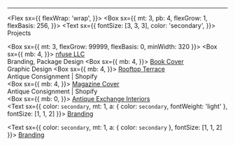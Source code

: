 
<!-- figure out how to import item tags -->

-------

<Flex
  sx={{
    flexWrap: 'wrap',
  }}>
  <Box
    sx={{
      mt: 3,
      pb: 4,
      flexGrow: 1,
      flexBasis: 256,
    }}>
    <Text
        sx={{
          fontSize: [3, 3, 3],
          color: 'secondary',
        }}>
        Projects
    </Text>
  </Box>
  
  <Box
    sx={{
      mt: 3,
      flexGrow: 99999,
      flexBasis: 0,
      minWidth: 320
      }}>
      <Box sx={{
        mb: 4,
        }}>
        <a href="/projects/nfuse">nfuse LLC</a>
        <br />
        <TLink variant='links.secondary'>Branding, Package Design</TLink>
      </Box>
      <Box sx={{
        mb: 4,
        }}>
        <a href="/projects/nfuse">Book Cover</a>
        <br />
        <Text variant='webDesc'>Graphic Design</Text>
      </Box>
      <Box sx={{
        mb: 4,
        }}>
        <a href="/projects/nfuse">Rooftop Terrace </a>
        <br />
        <Text variant='webDesc'>Antique Consignment | Shopify</Text>  
      </Box>
      <Box sx={{
        mb: 4,
        }}>
        <a href="/projects/nfuse">Magazine Cover </a>
        <br />
        <Text variant='webDesc'>Antique Consignment | Shopify</Text>  
      </Box>
      <Box sx={{
        mb: 0,
        }}>
        <a href="/projects/nfuse">Antique Exchange Interiors </a>
        <br />
        <Text sx={{ color: `secondary`, mt: 1, a: { color: `secondary`, fontWeight: 'light' }, fontSize: [1, 1, 2] }}>
          <a
            href='/tags'>
            Branding
          </a>
        </Text>  
      </Box>
  </Box>
</Flex>

<Text sx={{ color: `secondary`, mt: 1, a: { color: `secondary` }, fontSize: [1, 1, 2] }}>
  <a
    href='/tags'>
    Branding
  </a>
</Text>
